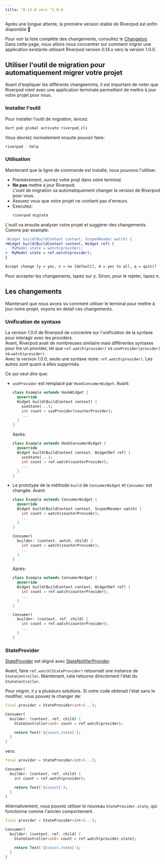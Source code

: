 ```yaml
---
title: ^0.14.0 vers ^1.0.0
---
```


Après une longue attente, la première version stable de Riverpod est enfin disponible 👏

Pour voir la liste complète des changements, consultez le [Changelog](https://pub.dev/packages/flutter_riverpod/changelog#100).  
Dans cette page, nous allons nous concentrer sur comment migrer une application existante
utilisant Riverpod version 0.14.x vers la version 1.0.0.

## Utiliser l'outil de migration pour automatiquement migrer votre projet

Avant d'expliquer les différents changeemnts, il est important de noter que Riverpod
vient avec une application terminale permettant de mettre à jour votre projet pour vous.

### Installer l'outil

Pour installer l'outil de migration, lancez:

```sh
dart pub global activate riverpod_cli
```

Vous devriez normalement ensuite pouvoir faire:

```dart
riverpod --help
```

### Utilisation

Maintenant que la ligne de commande est installé, nous pouvons l'utiliser.

- Premièrement, ouvrez votre projt dans votre terminal.
- **Ne pas** mettre à jour Riverpod.  
  L'outil de migration va automatiquement changer la version de Riverpod pour vous.
- Assurez vous que votre projet ne contient pas d'erreurs.
- Executez:
  ```sh
  riverpod migrate
  ```

L'outil va ensuite analyser votre projet et suggérer des changements. Comme par example:

```diff
-Widget build(BuildContext context, ScopedReader watch) {
+Widget build(BuildContext context, Widget ref) {
-  MyModel state = watch(provider);
+  MyModel state = ref.watch(provider);
}

Accept change (y = yes, n = no [default], A = yes to all, q = quit)?
```

Pour accepter les changements, tapez sur <kbd>y</kbd>. Sinon, pour le rejeter, tapez <kbd>n</kbd>.

## Les changements

Maintenant que nous avons vu comment utiliser le terminal pour mettre à jour
notre projet, voyons en detail ces changements.

### Unification de syntaxe

La version 1.0.0 de Riverpod de concentre sur l'unification de la syntaxe pour
interagir avec les providers.  
Avant, Riverpod avait de nombreuses similaire mais différentes syntaxes pour
lire un provider, tel que `ref.watch(provider)` vs `useProvider(provider)` vs `watch(provider)`.  
Avec la version 1.0.0, seule une syntaxe reste: `ref.watch(provider)`. Les autres
sont quant-à elles supprimés.

Ce qui veut dire que:

- `useProvider` est remplacé par `HookConsumerWidget`.
  Avant:

  ```dart
  class Example extends HookWidget {
    @override
    Widget build(BuildContext context) {
      useState(...);
      int count = useProvider(counterProvider);
      ...
    }
  }
  ```

  Après:

  ```dart
  class Example extends HookConsumerWidget {
    @override
    Widget build(BuildContext context, WidgetRef ref) {
      useState(...);
      int count = ref.watch(counterProvider);
      ...
    }
  }
  ```

- Le prototype de la méthode `build` de `ConsumerWidget` et `Consumer` est changée.
  Avant:

  ```dart
  class Example extends ConsumerWidget {
    @override
    Widget build(BuildContext context, ScopedReader watch) {
      int count = watch(counterProvider);
      ...
    }
  }

  Consumer(
    builder: (context, watch, child) {
      int count = watch(counterProvider);
      ...
    }
  )
  ```

  Après:

  ```dart
  class Example extends ConsumerWidget {
    @override
    Widget build(BuildContext context, WidgetRef ref) {
      int count = ref.watch(counterProvider);
      ...
    }
  }

  Consumer(
    builder: (context, ref, child) {
      int count = ref.watch(counterProvider);
      ...
    }
  )
  ```

### StateProvider

[StateProvider] est aligné avec [StateNotifierProvider].

Avant, faire `ref.watch(StateProvider)` retournait une instance de `StateController`.
Maintenant, cela retourne directement l'état du `StateController`.

Pour migrer, il y a plusieurs solutions.
Si votre code obtenait l'état sans le modifier, vous pouvez le changer de:

```dart
final provider = StateProvider<int>(...);

Consumer(
  builder: (context, ref, child) {
    StateController<int> count = ref.watch(provider);

    return Text('${count.state}');
  }
)
```

vers:

```dart
final provider = StateProvider<int>(...);

Consumer(
  builder: (context, ref, child) {
    int count = ref.watch(provider);

    return Text('${count}');
  }
)
```

Alternativement, vous pouvez utiliser le nouveau `StateProvider.state`, qui
fonctionne comme l'ancien comportement.

```dart
final provider = StateProvider<int>(...);

Consumer(
  builder: (context, ref, child) {
    StateController<int> count = ref.watch(provider.state);

    return Text('${count.state}');
  }
)
```

[statenotifierprovider]: https://pub.dev/documentation/riverpod/latest/riverpod/StateNotifierProvider-class.html
[stateprovider]: https://pub.dev/documentation/riverpod/latest/riverpod/StateProvider-class.html
[statenotifier]: https://pub.dev/documentation/state_notifier/latest/state_notifier/StateNotifier-class.html
